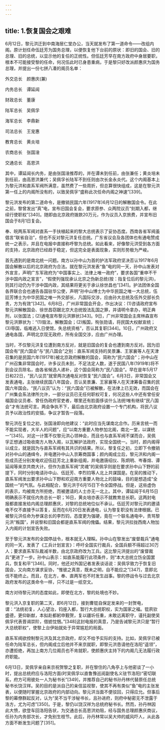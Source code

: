 ```yaml
---
---
---
```

title: 1.恢复国会之艰难
---




6月12日，黎元洪迁到中南海居仁堂办公，当天就发布了第一道命令——改组内阁。原计划任命伍廷芳为国务总理，以便恢复他下台前的原状：即旧的国会、旧的总理、旧的总统，以显示他的复任的正统性。但伍廷芳早在南方政府中身居要职，根本不可能接受黎的任命，何况伍此时已身患重病，于是黎只好改派颜惠庆为国务总理，并提出一份七拼八凑的阁员名单：

外交总长　颜惠庆(兼)

内务总长　谭延闿

财政总长　董康

陆军总长　吴佩孚

海军总长　李鼎新

司法总长　王宠惠

教育总长　黄炎培

农商总长　张国淦

交通总长　高恩洪

其中，谭延闿长内务，是由张国淦推荐的，并在谭未到任前，由张兼任；黄炎培未到任前，由高恩洪兼代；吴佩孚长陆军不到任则由次长金永炎代。这个内阁基本上为黎元洪和直系军阀所满意，虽然费了一些周折，但总算很快组成，这是在黎元洪第一任上的内阁所没有的，以致吴佩孚“盛称此次任命内阁之神速”[339]。

黎元洪发布的第二道命令，是撤销民国六年(1917年)6月12日的解散国会令。在此之前，黎曾发出“真”电，宣布旧国会复会，要求原参、众两院议员“刻期入都，继续行使职权”[340]。随即由北京政府拨款20万元，作为议员入京旅费，并宣布旧国会于8月1日复会。

奉、皖两系军阀对直系一手扶植起来的黎大总统表示了妥协态度。西南各省军阀虽倡言“联省自治”，但也不反对黎元洪复任总统。广东省议会及各团体也有通电赞成统一之表示，并且在电报中直接称呼黎为总统。如此看来，好像黎元洪受到各方面的支持，北京政府已经趋于稳定，但这完全是表面现象，实则形势极为严峻。

首先遇到的是南北统一问题。南方以孙中山为首的护法军政府坚决否认1917年6月国会解散以后的北京政府为合法。就在黎元洪发表“鱼”电的同一天，孙中山发表对外宣言，声明广东军政府为“中国事实上、法律上唯一政府”，要求各国“重申不干涉中国内政之宣言”，“假使列强现承认北京之伪新总统(按：指复位后的黎元洪)，则其行动仍为干涉中国内政，其结果将更劣于承认徐世昌也”[341]。护法团体全国各界联合会也通告各国驻华公使，声明“孙中山博士为中华民国之唯一大总统，伍廷芳博士为中华民国之唯一外交部长，凡国际交涉，应由孙大总统及伍外交部长负责，方为有效”[342]。6月8日，广州非常国会开会，作出决议：(1)咨请政府宣布黎元洪解散国会、徐世昌窃踞北京大总统毁法乱国之罪，并请明令拿办，明正典刑，以张国法；(2)通电宣布黎元洪罪状[343]。9日，广州非常国会主席林森宣布黎元洪罪状为：“(1)毁法，解散国会；(2)叛国，徇张勋请，将民国大权献宣统；(3)辱国，临难逃入日使馆，失总统资格”，否认其复职[344]。10日，广州政府又通电各国，声明北京现无政府，所有全国交涉，应由广州办理。

当时，不仅黎元洪复位遭到南方反对，就是旧国会的复会也遭到南方反对。因为旧国会有“民六国会”与“民八国会”之别：直系军阀支持的吴景濂、王家襄等人在天津召集的是民国六年(1917年)被北京政府解散的国会，简称为“民六国会”；孙中山在广州召集非常国会时，许多议员未到，不足法定人数，遂于民国八年(1919年)将不到会议员除名，由各省候选人递补，这个国会简称为“民八国会”。早在是年5月17日和22日，“民八议员”就曾两次通电反对恢复“民六国会”。6月3日，非常国会又发表通电，主张继续民国八年国会，否认吴景濂、王家襄等人在天津筹备召集的民国六年国会。“民八议员”认为：“民六国会”已被解散，在法律上已无效，而国会在广州集会系法律所允许，一部分议员已无任何职权可复，何况这些人中还有曾任安福国会议员者、曾任伪政府官吏者，哪里还有脸面侈谈什么法统!唯有继续“民八国会”才有法统可言。两会争执不下，最后由北京政府设置一个专门机构，将民八议员予以政治性的安插，争议才暂告一段落。

黎元洪在复位之初，张国淦即向他建议：“此时应当先谋南北合作。历来言统一而不能实现者，大半人的问题”，应“以南方重要人物参加北阁，南北一堂，以谋统一”[345]。对这一计策不仅黎元洪心领神会，而且也与直系军阀不谋而合，吴佩孚正想通过吸收南方人物入阁，以瓦解护法政府，实现全国统一。当时，颜内阁得以成立，就是因为与直系军阀有其共识的结果。所以，黎复任之初，立即下令撤销对孙中山的通缉令，并电邀孙中山入京筹商国事；颜内阁成立后，黎元洪和内阁一些成员还分别发电欢迎伍廷芳北上重新组阁，并电邀唐绍仪、陈炯明、岑春煊、谭延闿等来京共商大计。但作为直系军阀“灵魂”的吴佩孚则是在要求孙中山下野的前提下，同时分别电请孙中山、伍廷芳、李烈钧等人北上共谋国是。在吴的推动下，直系军阀发出要求孙中山下野和欢迎南方重要人物北上的鼓噪，目的是想造成“全国统一”的气氛。与此相配合，黎元洪于6月15日下令全国停战。但是，这些虚伪的表示，均被南方所拒绝，而被邀请的人士亦无一北上。其中，谭延闿于6月15日明确表示不就任内务总长一职；16日，黄炎培亦表示不就教育总长职。这两封电报都直接发给内阁总理颜惠庆，对黎的总统地位似不承认。伍廷芳对黎元洪的邀请电不仅不直接予以答复，反而在6月20日发表通电，认为黎复职没有法律根据。已被黎元洪任命为参谋总长的李烈钧，态度更为强硬，竟在一个联名通电中，责骂黎元洪“叛国”，并说黎和旧国会都是直系军阀的傀儡。结果，黎元洪拉拢西南人物加入内阁的计划宣告失败。

至于黎元洪发布的全国停战令，根本就无人理睬。孙中山在黎发出“废督裁兵”通电的同一天，发表了《工兵计划宣言》：呼吁全国实行裁兵，全国兵额不得超过30万人；要求直系军队裁减半数，由北京政府改为工兵。这比黎元洪提出的“废督裁兵”更进了一步。孙中山表示：如直系能履行此项条件，则“本大总统立饬全国罢兵，恢复和平”[346]。同时，他还对外国记者发表谈话说：吴佩孚致力于恢复旧国会，又向南方谋求妥协，“惟彼之真意，既未之明，自不能应之”[347]，意即北伐不能终止。而且，在北方，奉、直两军也不时发生战事。黎的停战令与过去北京政府发布的这类命令一样，只不过是一纸空文。

南方对待黎元洪的态度如此，即使在北方，黎的处境也不妙。

黎元洪入京复职的第二天，即6月12日，接到曹锟自保定发来的一封贺电，谓：“法统初复，人心望治，钧座入都，暂行大总统职权，实为国家之福。锟夙钦盛德，更仰新猷，本拟赴都躬申觐贺，复以疆圻任重，未敢远离职守，谨托副使吴佩孚代表晋谒崇阶，借摅忱悃。”[348]这封电报的真意，乃是告诫黎元洪只是“暂行大总统职权”，使黎上台伊始就处于异常尴尬的局面。

直系军阀欲控制黎元洪及其北京政府，却又不给予实际的支持。比如，吴佩孚已被任命为陆军总长，但内阁成立后他并不来京就职，即黎元洪恳请他在洛阳“遥领”，亦遭拒绝，再加上南方几位阁员也不肯就职，使颜惠庆主持下的内阁几无法履行政府职能。

6月13日，吴佩孚亲自来京祝贺黎之复职，并在黎住的八角亭上与他密谈了一小时，提出总统府应与洛阳方面(时吴佩孚以直鲁豫巡阅副使名义驻节洛阳)“密切联系，府方可用彼处一人为秘书长”[349]，并推荐自己的秘书孙丹林代替原任总统秘书长饶汉祥。吴的目的是派自己的亲信监视黎，使其不再有类似“鱼”电的主张发表，以便随时掌握北京政府的内部动向。黎元洪当面不便驳回，只得应允。但事后黎的幕僚群起反对，认为“吴不当干涉秘书长，且孙进府，则府中秘密无不泄露于洛方，尤为可虑”[350]。于是，黎仍以饶汉祥为总统府秘书长。然而，孙丹林因此大愤，欲登车回洛阳告状，为交通总长高恩洪劝阻，经与国务总理颜惠庆商议，任孙为内务部次长，才免别生枝节。此后，孙丹林常以吴大帅的威风吓人，从此各方面不断发生问题了[351]。